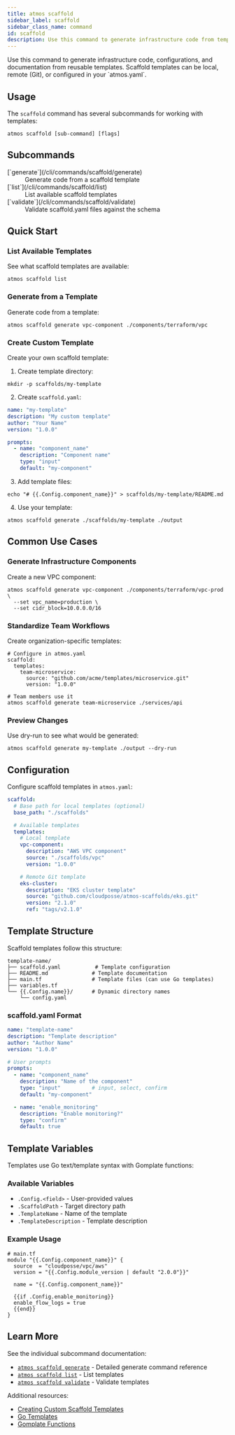```yaml
---
title: atmos scaffold
sidebar_label: scaffold
sidebar_class_name: command
id: scaffold
description: Use this command to generate infrastructure code from templates.
---
```


<Intro>
Use this command to generate infrastructure code, configurations, and documentation from reusable templates. Scaffold templates can be local, remote (Git), or configured in your `atmos.yaml`.
</Intro>

<Screengrab title="atmos scaffold --help" slug="atmos-scaffold--help" />

## Usage

The `scaffold` command has several subcommands for working with templates:

```shell
atmos scaffold [sub-command] [flags]
```

## Subcommands

<dl>
  <dt>[`generate`](/cli/commands/scaffold/generate)</dt>
  <dd>Generate code from a scaffold template</dd>

  <dt>[`list`](/cli/commands/scaffold/list)</dt>
  <dd>List available scaffold templates</dd>

  <dt>[`validate`](/cli/commands/scaffold/validate)</dt>
  <dd>Validate scaffold.yaml files against the schema</dd>
</dl>

## Quick Start

### List Available Templates

See what scaffold templates are available:

```shell
atmos scaffold list
```

### Generate from a Template

Generate code from a template:

```shell
atmos scaffold generate vpc-component ./components/terraform/vpc
```

### Create Custom Template

Create your own scaffold template:

1. Create template directory:
```shell
mkdir -p scaffolds/my-template
```

2. Create `scaffold.yaml`:
```yaml
name: "my-template"
description: "My custom template"
author: "Your Name"
version: "1.0.0"

prompts:
  - name: "component_name"
    description: "Component name"
    type: "input"
    default: "my-component"
```

3. Add template files:
```shell
echo "# {{.Config.component_name}}" > scaffolds/my-template/README.md
```

4. Use your template:
```shell
atmos scaffold generate ./scaffolds/my-template ./output
```

## Common Use Cases

### Generate Infrastructure Components

Create a new VPC component:

```shell
atmos scaffold generate vpc-component ./components/terraform/vpc-prod \
  --set vpc_name=production \
  --set cidr_block=10.0.0.0/16
```

### Standardize Team Workflows

Create organization-specific templates:

```shell
# Configure in atmos.yaml
scaffold:
  templates:
    team-microservice:
      source: "github.com/acme/templates/microservice.git"
      version: "1.0.0"

# Team members use it
atmos scaffold generate team-microservice ./services/api
```

### Preview Changes

Use dry-run to see what would be generated:

```shell
atmos scaffold generate my-template ./output --dry-run
```

## Configuration

Configure scaffold templates in `atmos.yaml`:

```yaml
scaffold:
  # Base path for local templates (optional)
  base_path: "./scaffolds"

  # Available templates
  templates:
    # Local template
    vpc-component:
      description: "AWS VPC component"
      source: "./scaffolds/vpc"
      version: "1.0.0"

    # Remote Git template
    eks-cluster:
      description: "EKS cluster template"
      source: "github.com/cloudposse/atmos-scaffolds/eks.git"
      version: "2.1.0"
      ref: "tags/v2.1.0"
```

## Template Structure

Scaffold templates follow this structure:

```
template-name/
├── scaffold.yaml           # Template configuration
├── README.md              # Template documentation
├── main.tf                # Template files (can use Go templates)
├── variables.tf
└── {{.Config.name}}/      # Dynamic directory names
    └── config.yaml
```

### scaffold.yaml Format

```yaml
name: "template-name"
description: "Template description"
author: "Author Name"
version: "1.0.0"

# User prompts
prompts:
  - name: "component_name"
    description: "Name of the component"
    type: "input"          # input, select, confirm
    default: "my-component"

  - name: "enable_monitoring"
    description: "Enable monitoring?"
    type: "confirm"
    default: true
```

## Template Variables

Templates use Go text/template syntax with Gomplate functions:

### Available Variables

- `.Config.<field>` - User-provided values
- `.ScaffoldPath` - Target directory path
- `.TemplateName` - Name of the template
- `.TemplateDescription` - Template description

### Example Usage

```hcl
# main.tf
module "{{.Config.component_name}}" {
  source  = "cloudposse/vpc/aws"
  version = "{{.Config.module_version | default "2.0.0"}}"

  name = "{{.Config.component_name}}"

  {{if .Config.enable_monitoring}}
  enable_flow_logs = true
  {{end}}
}
```

## Learn More

See the individual subcommand documentation:

- [`atmos scaffold generate`](/cli/commands/scaffold/generate) - Detailed generate command reference
- [`atmos scaffold list`](/cli/commands/scaffold/list) - List templates
- [`atmos scaffold validate`](/cli/commands/scaffold/validate) - Validate templates

Additional resources:

- [Creating Custom Scaffold Templates](/core-concepts/scaffold-templates)
- [Go Templates](https://pkg.go.dev/text/template)
- [Gomplate Functions](https://docs.gomplate.ca/)
